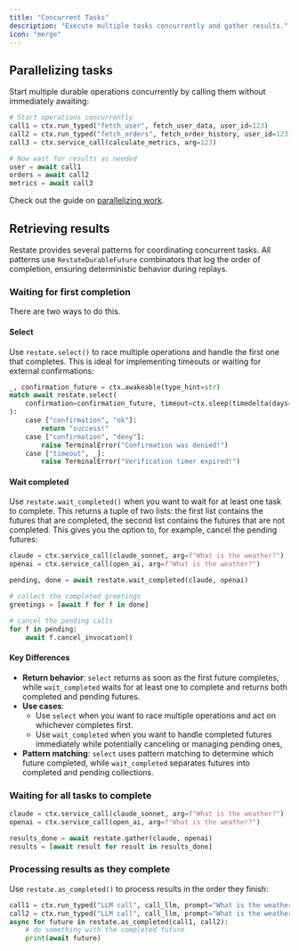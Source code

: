 ```yaml
---
title: "Concurrent Tasks"
description: "Execute multiple tasks concurrently and gather results."
icon: "merge"
---
```



<ConcurrentTaskIntro/>

## Parallelizing tasks

Start multiple durable operations concurrently by calling them without immediately awaiting:

```python {"CODE_LOAD::python/src/develop/journaling_results.py#parallel"}
# Start operations concurrently
call1 = ctx.run_typed("fetch_user", fetch_user_data, user_id=123)
call2 = ctx.run_typed("fetch_orders", fetch_order_history, user_id=123)
call3 = ctx.service_call(calculate_metrics, arg=123)

# Now wait for results as needed
user = await call1
orders = await call2
metrics = await call3
```

Check out the guide on [parallelizing work](guides/parallelizing-work).

## Retrieving results

Restate provides several patterns for coordinating concurrent tasks. All patterns use `RestateDurableFuture` combinators that log the order of completion, ensuring deterministic behavior during replays.

### Waiting for first completion

There are two ways to do this.

#### Select

Use `restate.select()` to race multiple operations and handle the first one that completes. This is ideal for implementing timeouts or waiting for external confirmations:

```python {"CODE_LOAD::python/src/develop/journaling_results.py#select"}
_, confirmation_future = ctx.awakeable(type_hint=str)
match await restate.select(
    confirmation=confirmation_future, timeout=ctx.sleep(timedelta(days=1))
):
    case ["confirmation", "ok"]:
        return "success!"
    case ["confirmation", "deny"]:
        raise TerminalError("Confirmation was denied!")
    case ["timeout", _]:
        raise TerminalError("Verification timer expired!")
```

#### Wait completed
Use `restate.wait_completed()` when you want to wait for at least one task to complete.
This returns a tuple of two lists: the first list contains the futures that are completed,
the second list contains the futures that are not completed.
This gives you the option to, for example, cancel the pending futures:

```python {"CODE_LOAD::python/src/develop/journaling_results.py#wait_completed"}
claude = ctx.service_call(claude_sonnet, arg=f"What is the weather?")
openai = ctx.service_call(open_ai, arg=f"What is the weather?")

pending, done = await restate.wait_completed(claude, openai)

# collect the completed greetings
greetings = [await f for f in done]

# cancel the pending calls
for f in pending:
    await f.cancel_invocation()
```

#### Key Differences
- **Return behavior**: `select` returns as soon as the first future completes, while `wait_completed` waits for at least one to complete and returns both completed and pending futures.
- **Use cases**:
  - Use `select` when you want to race multiple operations and act on whichever completes first.
  - Use `wait_completed` when you want to handle completed futures immediately while potentially canceling or managing pending ones,
- **Pattern matching**: `select` uses pattern matching to determine which future completed, while `wait_completed` separates futures into completed and pending collections.

### Waiting for all tasks to complete

```python {"CODE_LOAD::python/src/develop/journaling_results.py#all"}
claude = ctx.service_call(claude_sonnet, arg=f"What is the weather?")
openai = ctx.service_call(open_ai, arg=f"What is the weather?")

results_done = await restate.gather(claude, openai)
results = [await result for result in results_done]
```

### Processing results as they complete

Use `restate.as_completed()` to process results in the order they finish:

```python {"CODE_LOAD::python/src/develop/journaling_results.py#as_completed"}
call1 = ctx.run_typed("LLM call", call_llm, prompt="What is the weather?", model="gpt-4")
call2 = ctx.run_typed("LLM call", call_llm, prompt="What is the weather?", model="gpt-3.5-turbo")
async for future in restate.as_completed(call1, call2):
    # do something with the completed future
    print(await future)
```
